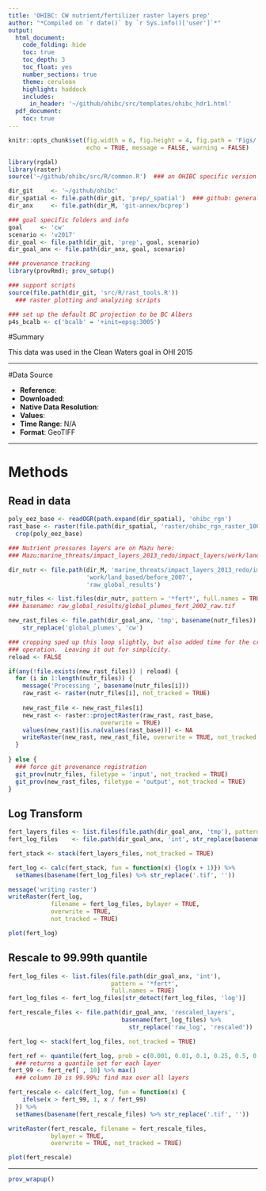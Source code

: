 ```yaml
---
title: 'OHIBC: CW nutrient/fertilizer raster layers prep'
author: "*Compiled on `r date()` by `r Sys.info()['user']`*"
output: 
  html_document:
    code_folding: hide
    toc: true
    toc_depth: 3
    toc_float: yes
    number_sections: true
    theme: cerulean
    highlight: haddock
    includes: 
      in_header: '~/github/ohibc/src/templates/ohibc_hdr1.html'
  pdf_document:
    toc: true
---
```


``` r

knitr::opts_chunk$set(fig.width = 6, fig.height = 4, fig.path = 'Figs/',
                      echo = TRUE, message = FALSE, warning = FALSE)

library(rgdal)
library(raster)
source('~/github/ohibc/src/R/common.R')  ### an OHIBC specific version of common.R

dir_git     <- '~/github/ohibc'
dir_spatial <- file.path(dir_git, 'prep/_spatial')  ### github: general buffer region shapefiles
dir_anx     <- file.path(dir_M, 'git-annex/bcprep')

### goal specific folders and info
goal     <- 'cw'
scenario <- 'v2017'
dir_goal <- file.path(dir_git, 'prep', goal, scenario)
dir_goal_anx <- file.path(dir_anx, goal, scenario)

### provenance tracking
library(provRmd); prov_setup()

### support scripts
source(file.path(dir_git, 'src/R/rast_tools.R')) 
  ### raster plotting and analyzing scripts

### set up the default BC projection to be BC Albers
p4s_bcalb <- c('bcalb' = '+init=epsg:3005')

```

#Summary

This data was used in the Clean Waters goal in OHI 2015

-----

#Data Source

* __Reference__: 
* __Downloaded__: 
* __Native Data Resolution__:   
* __Values__: 
* __Time Range__: N/A
* __Format__: GeoTIFF

-----

# Methods

## Read in data

``` r

poly_eez_base <- readOGR(path.expand(dir_spatial), 'ohibc_rgn')
rast_base <- raster(file.path(dir_spatial, 'raster/ohibc_rgn_raster_1000m.tif')) %>%
  crop(poly_eez_base)

### Nutrient pressures layers are on Mazu here:
### Mazu:marine_threats/impact_layers_2013_redo/impact_layers/work/land_based/before_2007/raw_global_results

dir_nutr <- file.path(dir_M, 'marine_threats/impact_layers_2013_redo/impact_layers',
                      'work/land_based/before_2007',
                      'raw_global_results')

nutr_files <- list.files(dir_nutr, pattern = '*fert*', full.names = TRUE)
### basename: raw_global_results/global_plumes_fert_2002_raw.tif

new_rast_files <- file.path(dir_goal_anx, 'tmp', basename(nutr_files)) %>%
    str_replace('global_plumes', 'cw')

### cropping sped up this loop slightly, but also added time for the crop
### operation.  Leaving it out for simplicity.
reload <- FALSE

if(any(!file.exists(new_rast_files)) | reload) {
  for (i in 1:length(nutr_files)) {
    message('Processing ', basename(nutr_files[i]))
    raw_rast <- raster(nutr_files[i], not_tracked = TRUE)
    
    new_rast_file <- new_rast_files[i]
    new_rast <- raster::projectRaster(raw_rast, rast_base,
                          overwrite = TRUE)
    values(new_rast)[is.na(values(rast_base))] <- NA
    writeRaster(new_rast, new_rast_file, overwrite = TRUE, not_tracked = TRUE)
  }
  
} else {
  ### force git provenance registration
  git_prov(nutr_files, filetype = 'input', not_tracked = TRUE)
  git_prov(new_rast_files, filetype = 'output', not_tracked = TRUE)
}

```

## Log Transform

```r

fert_layers_files <- list.files(file.path(dir_goal_anx, 'tmp'), pattern = '*fert*', full.names = TRUE)
fert_log_files    <- file.path(dir_goal_anx, 'int', str_replace(basename(fert_layers_files), '.tif', '_log.tif'))

fert_stack <- stack(fert_layers_files, not_tracked = TRUE)

fert_log <- calc(fert_stack, fun = function(x) {log(x + 1)}) %>%
  setNames(basename(fert_log_files) %>% str_replace('.tif', ''))

message('writing raster')
writeRaster(fert_log, 
            filename = fert_log_files, bylayer = TRUE, 
            overwrite = TRUE, 
            not_tracked = TRUE)

plot(fert_log)

```

## Rescale to 99.99th quantile

```r

fert_log_files <- list.files(file.path(dir_goal_anx, 'int'), 
                             pattern = '*fert*',
                             full.names = TRUE)
fert_log_files <- fert_log_files[str_detect(fert_log_files, 'log')]

fert_rescale_files <- file.path(dir_goal_anx, 'rescaled_layers',
                                basename(fert_log_files) %>%
                                  str_replace('raw_log', 'rescaled'))

fert_log <- stack(fert_log_files, not_tracked = TRUE)

fert_ref <- quantile(fert_log, prob = c(0.001, 0.01, 0.1, 0.25, 0.5, 0.75, 0.9, 0.99, 0.999, 0.9999))
  ### returns a quantile set for each layer
fert_99 <- fert_ref[ , 10] %>% max()
  ### column 10 is 99.99%; find max over all layers

fert_rescale <- calc(fert_log, fun = function(x) {
    ifelse(x > fert_99, 1, x / fert_99)
  }) %>%
  setNames(basename(fert_rescale_files) %>% str_replace('.tif', ''))

writeRaster(fert_rescale, filename = fert_rescale_files, 
            bylayer = TRUE,
            overwrite = TRUE, not_tracked = TRUE)

plot(fert_rescale)

```

-----

``` r
prov_wrapup()
```

